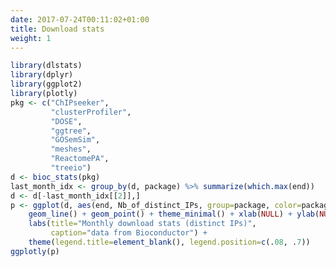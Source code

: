```yaml
---
date: 2017-07-24T00:11:02+01:00
title: Download stats
weight: 1
---
```



```r
library(dlstats)
library(dplyr)
library(ggplot2)
library(plotly)
pkg <- c("ChIPseeker",
         "clusterProfiler",
         "DOSE",
         "ggtree",
         "GOSemSim",
         "meshes",
         "ReactomePA",
         "treeio")
d <- bioc_stats(pkg)
last_month_idx <- group_by(d, package) %>% summarize(which.max(end))
d <- d[-last_month_idx[[2]],]
p <- ggplot(d, aes(end, Nb_of_distinct_IPs, group=package, color=package)) +
    geom_line() + geom_point() + theme_minimal() + xlab(NULL) + ylab(NULL) +
    labs(title="Monthly download stats (distinct IPs)",
         caption="data from Bioconductor") +
    theme(legend.title=element_blank(), legend.position=c(.08, .7))
ggplotly(p)
```

